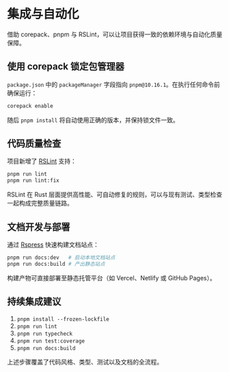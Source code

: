 # 集成与自动化

借助 corepack、pnpm 与 RSLint，可以让项目获得一致的依赖环境与自动化质量保障。

## 使用 corepack 锁定包管理器

`package.json` 中的 `packageManager` 字段指向 `pnpm@10.16.1`。在执行任何命令前确保运行：

```bash
corepack enable
```

随后 `pnpm install` 将自动使用正确的版本，并保持锁文件一致。

## 代码质量检查

项目新增了 [RSLint](https://rslint.org/) 支持：

```bash
pnpm run lint
pnpm run lint:fix
```

RSLint 在 Rust 层面提供高性能、可自动修复的规则，可以与现有测试、类型检查一起构成完整质量链路。

## 文档开发与部署

通过 [Rspress](https://rspress.dev/) 快速构建文档站点：

```bash
pnpm run docs:dev   # 启动本地文档站点
pnpm run docs:build # 产出静态站点
```

构建产物可直接部署至静态托管平台（如 Vercel、Netlify 或 GitHub Pages）。

## 持续集成建议

1. `pnpm install --frozen-lockfile`
2. `pnpm run lint`
3. `pnpm run typecheck`
4. `pnpm run test:coverage`
5. `pnpm run docs:build`

上述步骤覆盖了代码风格、类型、测试以及文档的全流程。
